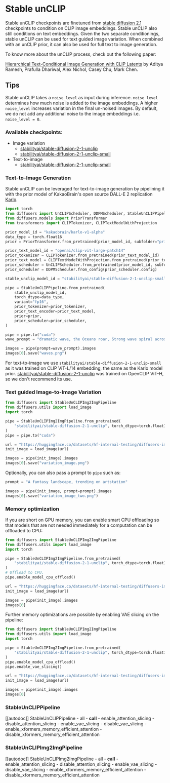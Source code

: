 <!--Copyright 2023 The HuggingFace Team. All rights reserved.

Licensed under the Apache License, Version 2.0 (the "License"); you may not use this file except in compliance with
the License. You may obtain a copy of the License at

http://www.apache.org/licenses/LICENSE-2.0

Unless required by applicable law or agreed to in writing, software distributed under the License is distributed on
an "AS IS" BASIS, WITHOUT WARRANTIES OR CONDITIONS OF ANY KIND, either express or implied. See the License for the
specific language governing permissions and limitations under the License.
-->

# Stable unCLIP

Stable unCLIP checkpoints are finetuned from [stable diffusion 2.1](./stable_diffusion_2) checkpoints to condition on CLIP image embeddings.
Stable unCLIP also still conditions on text embeddings. Given the two separate conditionings, stable unCLIP can be used
for text guided image variation. When combined with an unCLIP prior, it can also be used for full text to image generation.

To know more about the unCLIP process, check out the following paper:

[Hierarchical Text-Conditional Image Generation with CLIP Latents](https://arxiv.org/abs/2204.06125) by Aditya Ramesh, Prafulla Dhariwal, Alex Nichol, Casey Chu, Mark Chen.

## Tips

Stable unCLIP takes a `noise_level` as input during inference. `noise_level` determines how much noise is added 
to the image embeddings. A higher `noise_level` increases variation in the final un-noised images. By default, 
we do not add any additional noise to the image embeddings i.e. `noise_level = 0`.

### Available checkpoints:

* Image variation
	* [stabilityai/stable-diffusion-2-1-unclip](https://hf.co/stabilityai/stable-diffusion-2-1-unclip)
	* [stabilityai/stable-diffusion-2-1-unclip-small](https://hf.co/stabilityai/stable-diffusion-2-1-unclip-small)
* Text-to-image 
	* [stabilityai/stable-diffusion-2-1-unclip-small](https://hf.co/stabilityai/stable-diffusion-2-1-unclip-small)

### Text-to-Image Generation
Stable unCLIP can be leveraged for text-to-image generation by pipelining it with the prior model of KakaoBrain's open source DALL-E 2 replication [Karlo](https://huggingface.co/kakaobrain/karlo-v1-alpha).

```python
import torch
from diffusers import UnCLIPScheduler, DDPMScheduler, StableUnCLIPPipeline
from diffusers.models import PriorTransformer
from transformers import CLIPTokenizer, CLIPTextModelWithProjection

prior_model_id = "kakaobrain/karlo-v1-alpha"
data_type = torch.float16
prior = PriorTransformer.from_pretrained(prior_model_id, subfolder="prior", torch_dtype=data_type)

prior_text_model_id = "openai/clip-vit-large-patch14"
prior_tokenizer = CLIPTokenizer.from_pretrained(prior_text_model_id)
prior_text_model = CLIPTextModelWithProjection.from_pretrained(prior_text_model_id, torch_dtype=data_type)
prior_scheduler = UnCLIPScheduler.from_pretrained(prior_model_id, subfolder="prior_scheduler")
prior_scheduler = DDPMScheduler.from_config(prior_scheduler.config)

stable_unclip_model_id = "stabilityai/stable-diffusion-2-1-unclip-small"

pipe = StableUnCLIPPipeline.from_pretrained(
    stable_unclip_model_id,
    torch_dtype=data_type,
    variant="fp16",
    prior_tokenizer=prior_tokenizer,
    prior_text_encoder=prior_text_model,
    prior=prior,
    prior_scheduler=prior_scheduler,
)

pipe = pipe.to("cuda")
wave_prompt = "dramatic wave, the Oceans roar, Strong wave spiral across the oceans as the waves unfurl into roaring crests; perfect wave form; perfect wave shape; dramatic wave shape; wave shape unbelievable; wave; wave shape spectacular"

images = pipe(prompt=wave_prompt).images
images[0].save("waves.png")
```
<Tip warning={true}>

For text-to-image we use `stabilityai/stable-diffusion-2-1-unclip-small` as it was trained on CLIP ViT-L/14 embedding, the same as the Karlo model prior. [stabilityai/stable-diffusion-2-1-unclip](https://hf.co/stabilityai/stable-diffusion-2-1-unclip) was trained on OpenCLIP ViT-H, so we don't recommend its use. 

</Tip>

### Text guided Image-to-Image Variation

```python
from diffusers import StableUnCLIPImg2ImgPipeline
from diffusers.utils import load_image
import torch

pipe = StableUnCLIPImg2ImgPipeline.from_pretrained(
    "stabilityai/stable-diffusion-2-1-unclip", torch_dtype=torch.float16, variation="fp16"
)
pipe = pipe.to("cuda")

url = "https://huggingface.co/datasets/hf-internal-testing/diffusers-images/resolve/main/stable_unclip/tarsila_do_amaral.png"
init_image = load_image(url)

images = pipe(init_image).images
images[0].save("variation_image.png")
```

Optionally, you can also pass a prompt to `pipe` such as:

```python 
prompt = "A fantasy landscape, trending on artstation"

images = pipe(init_image, prompt=prompt).images
images[0].save("variation_image_two.png")
```

### Memory optimization

If you are short on GPU memory, you can enable smart CPU offloading so that models that are not needed
immediately for a computation can be offloaded to CPU:

```python 
from diffusers import StableUnCLIPImg2ImgPipeline
from diffusers.utils import load_image
import torch

pipe = StableUnCLIPImg2ImgPipeline.from_pretrained(
    "stabilityai/stable-diffusion-2-1-unclip", torch_dtype=torch.float16, variation="fp16"
)
# Offload to CPU.
pipe.enable_model_cpu_offload()

url = "https://huggingface.co/datasets/hf-internal-testing/diffusers-images/resolve/main/stable_unclip/tarsila_do_amaral.png"
init_image = load_image(url)

images = pipe(init_image).images
images[0]
```

Further memory optimizations are possible by enabling VAE slicing on the pipeline: 

```python 
from diffusers import StableUnCLIPImg2ImgPipeline
from diffusers.utils import load_image
import torch

pipe = StableUnCLIPImg2ImgPipeline.from_pretrained(
    "stabilityai/stable-diffusion-2-1-unclip", torch_dtype=torch.float16, variation="fp16"
)
pipe.enable_model_cpu_offload()
pipe.enable_vae_slicing()

url = "https://huggingface.co/datasets/hf-internal-testing/diffusers-images/resolve/main/stable_unclip/tarsila_do_amaral.png"
init_image = load_image(url)

images = pipe(init_image).images
images[0]
```

### StableUnCLIPPipeline

[[autodoc]] StableUnCLIPPipeline
	- all
	- __call__
	- enable_attention_slicing
	- disable_attention_slicing
	- enable_vae_slicing
	- disable_vae_slicing
	- enable_xformers_memory_efficient_attention
	- disable_xformers_memory_efficient_attention


### StableUnCLIPImg2ImgPipeline

[[autodoc]] StableUnCLIPImg2ImgPipeline
	- all
	- __call__
	- enable_attention_slicing
	- disable_attention_slicing
	- enable_vae_slicing
	- disable_vae_slicing
	- enable_xformers_memory_efficient_attention
	- disable_xformers_memory_efficient_attention
    
